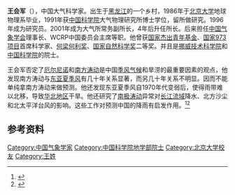 '''王会军'''（{{bd|1964年|1月||}}），中国大气科学家。出生于[[黑龙江|黑龙江]]的一个乡村，1986年于[[北京大学|北京大学]]地球物理系毕业，1991年获[[中国科学院|中国科学院]]大气物理研究所博士学位，留所做研究。1996年成为研究员。2001年成为大气所常务副所长，4年后升任所长。后来担任[[中国气象学会|中国气象学会]]理事长、WCRP中国委员会主席等职。他曾获[[国家杰出青年基金|国家杰出青年基金]]、[[国家973项目|国家973项目]]首席科学家、[[何梁何利奖|何梁何利奖]]、[[国家自然科学奖|国家自然科学奖]]二等奖。并且是[[挪威技术科学院|挪威技术科学院]]和[[中国科学院|中国科学院]]的院士。

王会军否定了[[厄尔尼诺|厄尔尼诺]]和[[南方涛动|南方涛动]]是中国[[季风气候|季风气候]]和旱涝的最重要因素的观点，他发现南方涛动与[[东亚夏季风|东亚夏季风]]有几十年关系显著，而另几十年关系不明显。因而不能单纯拿南方涛动来做预测。他还发现东亚夏季风自1970年代变弱后，使得雨带难以北移，导致[[华北地区|华北地区]]干旱。他还研究了[[南极涛动|南极涛动]]异常对[[长江流域|长江流域]]降水、北方沙尘和北太平洋台风的影响。这些工作对预测中国的降雨有启发作用。<ref>{{Cite web |url=http://www.iap.ac.cn/yjsjy/dsjj/201101/t20110126_3067486.html |title=王会军 |accessdate=2016-02-26 |archive-date=2017-03-05 |archive-url=https://web.archive.org/web/20170305001729/http://www.iap.ac.cn/yjsjy/dsjj/201101/t20110126_3067486.html |dead-url=no }}</ref><ref>{{Cite web |url=http://www.cma.gov.cn/2011xwzx/2011xqxxw/2011xqxyw/201401/t20140106_235606.html |title=王会军院士：从来没改变 |accessdate=2016-02-26 |archive-date=2017-03-05 |archive-url=https://web.archive.org/web/20170305001738/http://www.cma.gov.cn/2011xwzx/2011xqxxw/2011xqxyw/201401/t20140106_235606.html |dead-url=no }}</ref>

==参考资料==
{{reflist}}
{{DEFAULTSORT:Wang, Huijun}}
{{中国科学院地学部院士}}
[[Category:中国气象学家|Category:中国气象学家]]
[[Category:中国科学院地学部院士|Category:中国科学院地学部院士]]
[[Category:北京大学校友|Category:北京大学校友]]
[[Category:王姓|Category:王姓]]